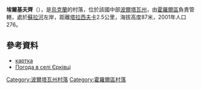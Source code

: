{{coord|49|55|18|N|32|59|58|E|scale:100000_region:UA|display=title}}

'''埃爾基夫齊'''（{{lang-uk|Єрківці}}），是[[烏克蘭|烏克蘭]]的村落，位於該國中部[[波爾塔瓦州|波爾塔瓦州]]，由[[霍羅爾區|霍羅爾區]]負責管轄，處於[[蘇拉河_(第聶伯河支流)|蘇拉河]]左岸，距離[[塔拉西夫卡_(霍羅爾區)|塔拉西夫卡]]2.5公里，海拔高度87米，2001年人口276。

==參考資料==
* [http://gska2.rada.gov.ua/pls/z7502/A005?rdat1=25.04.2009&rf7571=26763 картка]{{dead link|date=2017年12月 |bot=InternetArchiveBot |fix-attempted=yes }}
* [http://weather.in.ua/ua/poltavskaja/7627 Погода в селі Єрківці] {{Wayback|url=http://weather.in.ua/ua/poltavskaja/7627 |date=20201030073907 }}

{{DEFAULTSORT:Єрківці}}
[[Category:波爾塔瓦州村落|Category:波爾塔瓦州村落]]
[[Category:霍羅爾區村落|Category:霍羅爾區村落]]


{{Poltava-geo-stub}}